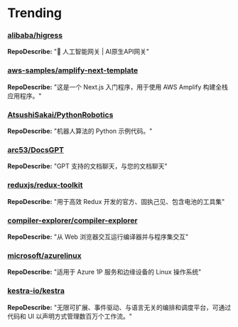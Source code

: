 
# Trending

### [alibaba/higress](https://github.com/alibaba/higress)
**RepoDescribe:** "🤖 人工智能网关 | AI原生API网关"
  

### [aws-samples/amplify-next-template](https://github.com/aws-samples/amplify-next-template)
**RepoDescribe:** "这是一个 Next.js 入门程序，用于使用 AWS Amplify 构建全栈应用程序。"
  

### [AtsushiSakai/PythonRobotics](https://github.com/AtsushiSakai/PythonRobotics)
**RepoDescribe:** "机器人算法的 Python 示例代码。"
  

### [arc53/DocsGPT](https://github.com/arc53/DocsGPT)
**RepoDescribe:** "GPT 支持的文档聊天，与您的文档聊天"
  

### [reduxjs/redux-toolkit](https://github.com/reduxjs/redux-toolkit)
**RepoDescribe:** "用于高效 Redux 开发的官方、固执己见、包含电池的工具集"
  

### [compiler-explorer/compiler-explorer](https://github.com/compiler-explorer/compiler-explorer)
**RepoDescribe:** "从 Web 浏览器交互运行编译器并与程序集交互"
  

### [microsoft/azurelinux](https://github.com/microsoft/azurelinux)
**RepoDescribe:** "适用于 Azure 1P 服务和边缘设备的 Linux 操作系统"
  

### [kestra-io/kestra](https://github.com/kestra-io/kestra)
**RepoDescribe:** "无限可扩展、事件驱动、与语言无关的编排和调度平台，可通过代码和 UI 以声明方式管理数百万个工作流。"
  